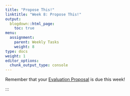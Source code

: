 ```yaml
---
title: "Propose This!"
linktitle: "Week 8: Propose This!"
output:
  blogdown::html_page:
    toc: true
menu:
  assignment:
    parent: Weekly Tasks
    weight: 8
type: docs
weight: 1
editor_options: 
  chunk_output_type: console
---
```


Remember that your [Evaluation Proposal](/deliverables/03-evaluation-proposal/) is due this week!

:::
